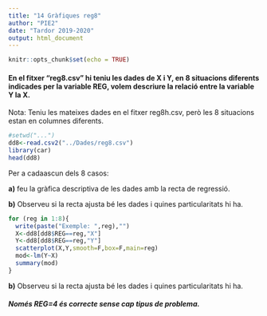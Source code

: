```yaml
---
title: "14 Gràfiques reg8"
author: "PIE2"
date: "Tardor 2019-2020"
output: html_document
---
```


```r
knitr::opts_chunk$set(echo = TRUE)
```

#### En el fitxer “reg8.csv” hi teniu les dades de X i Y, en 8 situacions diferents indicades per la variable REG, volem descriure la relació entre la variable Y la X. 

Nota: Teniu les mateixes dades en el fitxer reg8h.csv, però les 8 situacions estan en columnes diferents.

```r
#setwd("...")
dd8<-read.csv2("../Dades/reg8.csv")
library(car)
head(dd8)
```

Per a cadaascun dels 8 casos:

**a)** feu la gràfica descriptiva de les dades amb la recta de regressió.

**b)** Observeu si la recta ajusta bé les dades i quines particularitats hi ha. 

```r
for (reg in 1:8){
  write(paste("Exemple: ",reg),"")
  X<-dd8[dd8$REG==reg,"X"]
  Y<-dd8[dd8$REG==reg,"Y"]
  scatterplot(X,Y,smooth=F,box=F,main=reg)
  mod<-lm(Y~X)
  summary(mod)
}
```

**b)** Observeu si la recta ajusta bé les dades i quines particularitats hi ha. 

#### *Només REG=4 és correcte sense cap tipus de problema.*
